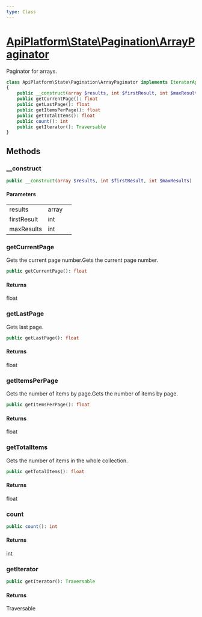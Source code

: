 ```yaml
---
type: Class
---
```


# [ApiPlatform\State\Pagination\ArrayPaginator](/docs/vmain/reference/State/Pagination/ArrayPaginator)

Paginator for arrays.


```php
class ApiPlatform\State\Pagination\ArrayPaginator implements IteratorAggregate, `<a href="/docs/vmain/reference/State/Pagination/PaginatorInterface">ApiPlatform\State\Pagination\PaginatorInterface</a>`, Traversable, Countable, `<a href="/docs/vmain/reference/State/Pagination/PartialPaginatorInterface">ApiPlatform\State\Pagination\PartialPaginatorInterface</a>`
{
    public __construct(array $results, int $firstResult, int $maxResults)
    public getCurrentPage(): float
    public getLastPage(): float
    public getItemsPerPage(): float
    public getTotalItems(): float
    public count(): int
    public getIterator(): Traversable
}
```
## Methods

### __construct



```php
public __construct(array $results, int $firstResult, int $maxResults)
```

#### Parameters

<table><tbody>
<tr><td>results</td><td>array</td><td></td></tr><tr><td>firstResult</td><td>int</td><td></td></tr><tr><td>maxResults</td><td>int</td><td></td></tr>
</tbody>
</table>

### getCurrentPage

Gets the current page number.Gets the current page number.

```php
public getCurrentPage(): float
```

#### Returns

float

### getLastPage

Gets last page.

```php
public getLastPage(): float
```

#### Returns

float

### getItemsPerPage

Gets the number of items by page.Gets the number of items by page.

```php
public getItemsPerPage(): float
```

#### Returns

float

### getTotalItems

Gets the number of items in the whole collection.

```php
public getTotalItems(): float
```

#### Returns

float

### count



```php
public count(): int
```

#### Returns

int

### getIterator



```php
public getIterator(): Traversable
```

#### Returns

Traversable
